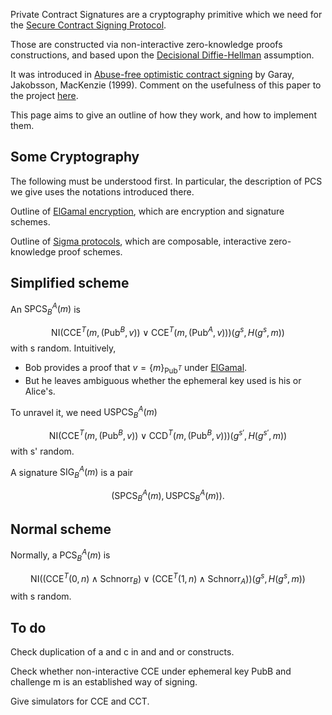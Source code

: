 Private Contract Signatures are a cryptography primitive which we need for the [[Secure Contract Signing Protocol]].

Those are constructed via non-interactive zero-knowledge proofs constructions, and based upon the [http://en.wikipedia.org/wiki/Decisional_Diffie%E2%80%93Hellman_assumption Decisional Diffie-Hellman] assumption.

It was introduced in [http://citeseerx.ist.psu.edu/viewdoc/summary?doi=10.1.1.118.4142 Abuse-free optimistic contract signing] by Garay, Jakobsson, MacKenzie (1999).
Comment on the usefulness of this paper to the project [[GarayJakobssonMackenzie|here]]. 

This page aims to give an outline of how they work, and how to implement them.

== Some Cryptography ==

The following must be understood first. In particular, the description of PCS we give uses the notations introduced there.

Outline of [[ElGamalSchnorr|ElGamal encryption]], which are encryption and signature schemes.

Outline of [[Sigma_Protocols|Sigma protocols]], which are composable, interactive zero-knowledge proof schemes.

== Simplified scheme ==



An <math>\textrm{SPCS}_B^A(m)</math> is
:<math>\textrm{NI}\left(\textrm{CCE}^T(m,(\textrm{Pub}^B,v))\vee\textrm{CCE}^T(m,(\textrm{Pub}^A,v))\right)(g^s,H(g^s,m))
</math>
with s random. Intuitively,
* Bob provides a proof that <math>v=\{m\}_{\textrm{Pub}^T}</math> under [[ElGamal]].
* But he leaves ambiguous whether the ephemeral key used is his or Alice's.






To unravel it, we need <math>\textrm{USPCS}_B^A(m)</math>
:<math>\textrm{NI}\left(\textrm{CCE}^T(m,(\textrm{Pub}^B,v))\vee\textrm{CCD}^T(m,(\textrm{Pub}^B,v))\right)(g^{s'},H(g^{s'},m))
</math>
with s' random.

A signature <math>\textrm{SIG}_B^A(m)</math> is a pair
:<math> \left(\textrm{SPCS}_B^A(m), \textrm{USPCS}_B^A(m)\right).
</math>

== Normal scheme ==

Normally, a <math>\textrm{PCS}_B^A(m)</math> is
:<math>\textrm{NI}\left((\textrm{CCE}^T(0,n)\wedge\textrm{Schnorr}_B)\vee(\textrm{CCE}^T(1,n)\wedge\textrm{Schnorr}_A)\right)(g^s,H(g^s,m))</math>
with s random.

== To do ==

Check duplication of a and c in and and or constructs.

Check whether non-interactive CCE under ephemeral key PubB and challenge m is an established way of signing.

Give simulators for CCE and CCT.